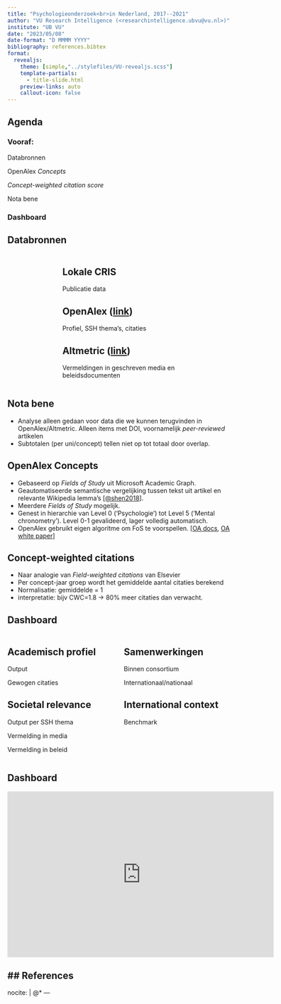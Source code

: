 ```yaml
---
title: "Psychologieonderzoek<br>in Nederland, 2017--2021"
author: "VU Research Intelligence (<researchintelligence.ubvu@vu.nl>)"
institute: "UB VU"
date: "2023/05/08"
date-format: "D MMMM YYYY"
bibliography: references.bibtex
format:
  revealjs:
    theme: [simple,"../stylefiles/VU-revealjs.scss"]
    template-partials:
      - title-slide.html
    preview-links: auto
    callout-icon: false
---
```


## Agenda

### Vooraf:

Databronnen

OpenAlex *Concepts*

*Concept-weighted citation score*

Nota bene

### Dashboard 

## Databronnen
  
:::: {.columns}

::: {.column width="15%"}
:::

::: {.column width="70%"}
::: {.callout-note}
# Lokale CRIS
Publicatie data
:::

::: {.callout-note}
# OpenAlex ([link](https://openalex.org/){target="_blank" rel="noreferrer"})
  
Profiel, SSH thema's, citaties
:::

::: {.callout-note}
# Altmetric ([link](https://www.altmetric.com/){target="_blank" rel="noreferrer"})

Vermeldingen in geschreven media en beleidsdocumenten
:::
:::
::::

## Nota bene

  - Analyse alleen gedaan voor data die we kunnen terugvinden in OpenAlex/Altmetric.
    Alleen items met DOI, voornamelijk *peer-reviewed* artikelen
  - Subtotalen (per uni/concept) tellen niet op tot totaal door overlap.

## OpenAlex Concepts

- Gebaseerd op *Fields of Study* uit Microsoft Academic Graph.
- Geautomatiseerde semantische vergelijking tussen tekst uit artikel en relevante Wikipedia lemma's [[@shen2018](https://arxiv.org/pdf/1805.12216.pdf){target="_blank" rel="noreferrer"}].
- Meerdere *Fields of Study* mogelijk.
- Genest in hierarchie van Level 0 ('Psychologie') tot Level 5 ('Mental chronometry'). Level 0-1 gevalideerd, lager volledig automatisch.
- OpenAlex gebruikt eigen algoritme om FoS te voorspellen. [[OA docs](https://docs.openalex.org/api-entities/concepts){target="_blank" rel="noreferrer"}, [OA white paper](https://docs.google.com/document/d/1OgXSLriHO3Ekz0OYoaoP_h0sPcuvV4EqX7VgLLblKe4/edit){target="_blank" rel="noreferrer"}]

    
## Concept-weighted citations

- Naar analogie van *Field-weighted citations* van Elsevier
- Per concept-jaar groep wordt het gemiddelde aantal citaties berekend
- Normalisatie: gemiddelde = 1
- interpretatie: bijv CWC=1.8 -> 80% meer citaties dan verwacht.

## Dashboard

:::: {.columns}

::: {.column width="49%"}
::: {.callout-note}
# Academisch profiel
Output

Gewogen citaties
:::

::: {.callout-note}
# Societal relevance
Output per SSH thema

Vermelding in media

Vermelding in beleid
:::
:::

::: {.column width="49%"}
::: {.callout-note}
# Samenwerkingen
Binnen consortium

Internationaal/nationaal
:::

::: {.callout-note}
# International context
Benchmark
:::
:::

::::

## Dashboard

<iframe title="2023_psychologie_dashboard" width="600" height="373.5" src="https://app.powerbi.com/view?r=eyJrIjoiNWM0ZDMyZTYtZDRhNi00ODdmLWExOTctYTMzODU3MjE3ZmJmIiwidCI6IjQ2MmE5YzljLTJkYTYtNGJmYi1iMzE4LTBmODMwNDNmZTQ5YiIsImMiOjh9" frameborder="0" allowFullScreen="true"></iframe>

## References
---
nocite: |
  @*
---

::: {#refs}
:::